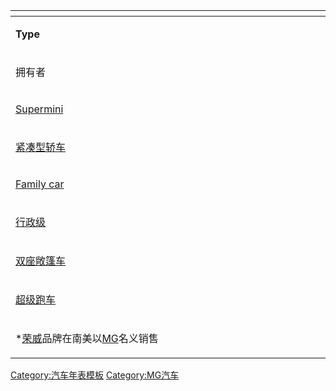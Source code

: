 {|class="navbox collapsible autocollapse"
!colspan=14|{{tnavbar-collapsible|MG汽车时间线——2000年至今 |MG timeline 2000 to date}}
|- bgcolor=#F0F0F0
|rowspan=2 width=10%| '''Type'''
|colspan=10| 2000年代
|colspan=2| 2010年代
|- bgcolor=#F0F0F0
|width=3%|0||width=3%|1||width=3%|2||width=3%|3||width=3%|4||width=3%|5||width=3%|6||width=3%|7||width=3%|8||width=3%|9||width=3%|0||width=3%|1
|- bgcolor=#E0E0E0
|width=10%| 拥有者
|colspan=6 bgcolor=#90C090| [[MG-罗孚集团]]
|colspan=2 bgcolor=#90C090| [[南京汽车集团|NAC]]
|colspan=4 bgcolor=#90C090| [[上海汽车工业（集团）总公司|SAIC]]
|- bgcolor=#E0E0E0
|bgcolor=#F0F0F0 | [[Supermini]]
|colspan=1|
|colspan=5 bgcolor=#C0C0C0| [[MG ZR]]
|colspan=2 |
|colspan=3 bgcolor=#C0C0C0| [[MG 3|MG 3SW]]
|colspan=1 bgcolor=#C0C0C0| [[MG 3]]
|- bgcolor=#E0E0E0
|bgcolor=#F0F0F0 | [[紧凑型轿车]]
|colspan=10 |
|colspan=2 bgcolor=#C0C0C0| [[MG 350]]*
|- bgcolor=#E0E0E0
|bgcolor=#F0F0F0 rowspan=2| [[Family car]]
|colspan=1 |
|colspan=5 bgcolor=#C0C0C0| [[MG ZS]]
|colspan=4 |
|colspan=2 bgcolor=#C0C0C0| [[MG 6]]
|- bgcolor=#E0E0E0
|colspan=8 |
|colspan=4 bgcolor=#C0C0C0| [[荣威550|MG 550]]*
|- bgcolor=#E0E0E0
|bgcolor=#F0F0F0 rowspan=2| [[行政级]]
|colspan=1 |
|colspan=5 bgcolor=#C0C0C0| [[MG ZT]]
|colspan=1 | 
|colspan=5 bgcolor=#C0C0C0| [[MG 7]]
|- bgcolor=#E0E0E0
|colspan=8 |
|colspan=4 bgcolor=#C0C0C0| [[MG 750]]*
|- bgcolor=#E0E0E0
|bgcolor=#F0F0F0| [[双座敞篷车]]
|colspan=2 bgcolor=#C0C0C0| [[MG F]]
|colspan=4 bgcolor=#C0C0C0| [[MG F#TF|MG TF]]
|colspan=1 |
|colspan=4 bgcolor=#C0C0C0| [[MG F#TF|MG TF]]
|colspan=1 |
|- bgcolor=#E0E0E0
|bgcolor=#F0F0F0| [[超级跑车]]
|colspan=3 |
|colspan=3 bgcolor=#C0C0C0| [[MG XPower SV]]
|colspan=4 |
|colspan=2 |
|-
|colspan=30|*[[荣威]]品牌在南美以[[MG汽车|MG]]名义销售
|}<noinclude>
[[Category:汽车年表模板]]
[[Category:MG汽车]]
</noinclude>